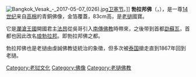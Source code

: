 {{expand|time=2017-10-07T11:05:46+00:00}}
{{unreferenced|time=2017-10-07T11:05:46+00:00}}
[[File:Bangkok_Vesak_-_2017-05-07_(026).jpg|thumb]][[卫塞节|卫塞节]]。]]
'''勃拉邦佛'''（{{lang-lo|ພະບາງ}}，{{lang-th|พระบาง}}），是一尊[[14世纪|14世纪]]来自[[高棉|高棉]]的青銅佛像，金箔覆蓋，83cm高，是[[老撾|老撾]]國寶。

它是[[瀾滄王國|瀾滄王國]]開國君主[[法昂|法昂]]從吳哥引入[[南傳佛教|南傳佛教]]時帶來，之後带到首都[[勐蘇瓦|勐蘇瓦]]，首都也因此改名[[琅勃拉邦|琅勃拉邦]]。即勃拉邦佛之都。

勃拉邦佛也是老撾由虔誠佛教徒統治的象徵，但多次被[[泰国|泰国]]搶走直到1867年回到老撾。

{{laos-stub}}
{{佛教小作品}}
{{佛教主题}}
[[Category:老挝文化|Category:老挝文化]]
[[Category:佛像|Category:佛像]]
[[Category:老撾佛教|Category:老撾佛教]]